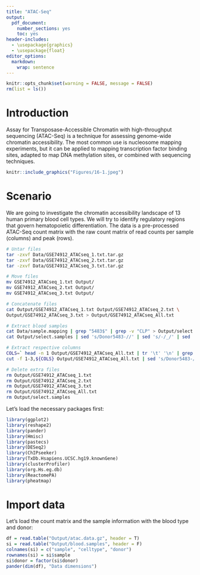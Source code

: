 ```yaml
---
title: "ATAC-Seq"
output: 
  pdf_document: 
    number_sections: yes
    toc: yes
header-includes: 
  - \usepackage{graphics}
  - \usepackage{float}
editor_options: 
  markdown: 
    wrap: sentence
---
```


```r
knitr::opts_chunk$set(warning = FALSE, message = FALSE)
rm(list = ls())
```

\newpage

# Introduction
Assay for Transposase-Accessible Chromatin with high-throughput sequencing (ATAC-Seq) is a technique for assessing genome-wide chromatin accessibility. The most common use is nucleosome mapping experiments, but it can be applied to mapping transcription factor binding sites, adapted to map DNA methylation sites, or combined with sequencing techniques.

```r
knitr::include_graphics("Figures/16-1.jpeg")
```

# Scenario
We are going to investigate the chromatin accessibility landscape of 13 human primary blood cell types. We will try to identify regulatory regions that govern hematopoietic differentiation. The data is a pre-processed ATAC-Seq count matrix with the raw count matrix of read counts per sample (columns) and peak (rows).

```bash
# Untar files
tar -zxvf Data/GSE74912_ATACseq_1.txt.tar.gz
tar -zxvf Data/GSE74912_ATACseq_2.txt.tar.gz
tar -zxvf Data/GSE74912_ATACseq_3.txt.tar.gz

# Move files
mv GSE74912_ATACseq_1.txt Output/
mv GSE74912_ATACseq_2.txt Output/
mv GSE74912_ATACseq_3.txt Output/

# Concatenate files
cat Output/GSE74912_ATACseq_1.txt Output/GSE74912_ATACseq_2.txt \
Output/GSE74912_ATACseq_3.txt > Output/GSE74912_ATACseq_All.txt

# Extract blood samples
cat Data/sample.mapping | grep "5483$" | grep -v "CLP" > Output/select.samples
cat Output/select.samples | sed 's/Donor5483-//' | sed 's/-/_/' | sed 's/-[^\t]*//' > Output/blood.samples

# Extract respective columns
COLS=` head -n 1 Output/GSE74912_ATACseq_All.txt | tr '\t' '\n' | grep -n -w -Ff <(cut -f 1 Output/select.samples) | sed 's/:.*//' | tr '\n' ',' | sed 's/,$//'`
cut -f 1-3,${COLS} Output/GSE74912_ATACseq_All.txt | sed 's/Donor5483-//g' | sed 's/-\([^-]*\)-[^\t]*/_\1/g' | gzip -c > Output/atac.data.gz

# Delete extra files
rm Output/GSE74912_ATACseq_1.txt
rm Output/GSE74912_ATACseq_2.txt
rm Output/GSE74912_ATACseq_3.txt
rm Output/GSE74912_ATACseq_All.txt
rm Output/select.samples
```

Let's load the necessary packages first:
```r
library(ggplot2)
library(reshape2)
library(pander)
library(Hmisc)
library(pastecs)
library(DESeq2)
library(ChIPseeker)
library(TxDb.Hsapiens.UCSC.hg19.knownGene)
library(clusterProfiler)
library(org.Hs.eg.db)
library(ReactomePA)
library(pheatmap)
```

# Import data
Let’s load the count matrix and the sample information with the blood type and donor:
```r
df = read.table("Output/atac.data.gz", header = T)
si = read.table("Output/blood.samples", header = F)
colnames(si) = c("sample", "celltype", "donor")
rownames(si) = si$sample
si$donor = factor(si$donor)
pander(dim(df), "Data dimensions")
```

